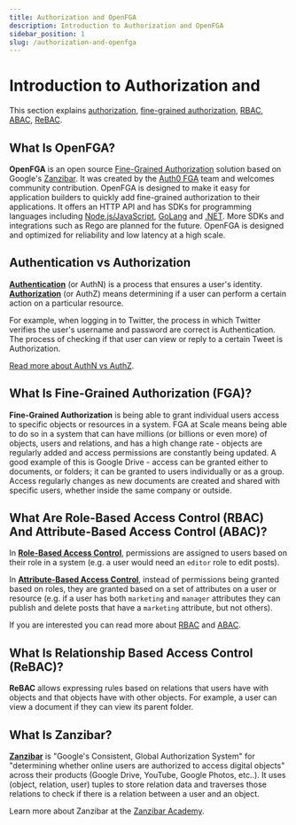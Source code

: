 ```yaml
---
title: Authorization and OpenFGA
description: Introduction to Authorization and OpenFGA
sidebar_position: 1
slug: /authorization-and-openfga
---
```



# Introduction to Authorization and <ProductName format={ProductNameFormat.LongForm}/>

<DocumentationNotice />

This section explains [authorization](#authentication-vs-authorization), [fine-grained authorization](#what-is-fine-grained-authorization-fga), [RBAC](#what-are-role-based-access-control-rbac-and-attribute-based-access-control-abac), [ABAC](#what-are-role-based-access-control-rbac-and-attribute-based-access-control-abac), [ReBAC](#what-is-relationship-based-access-control-rebac).

## What Is OpenFGA?

**OpenFGA** is an open source [Fine-Grained Authorization](#what-is-fine-grained-authorization-fga) solution based on Google's [Zanzibar](#what-is-zanzibar). It was created by the [Auth0 FGA](https://docs.fga.dev/) team and welcomes community contribution. OpenFGA is designed to make it easy for application builders to quickly add fine-grained authorization to their applications. It offers an HTTP API and has SDKs for programming languages including [Node.js/JavaScript](https://www.npmjs.com/package/@openfga/sdk), [GoLang](https://github.com/openfga/go-sdk) and [.NET](https://www.nuget.org/packages/OpenFga.Sdk). More SDKs and integrations such as Rego are planned for the future. OpenFGA is designed and optimized for reliability and low latency at a high scale.

<Playground intro={true} />

## Authentication vs Authorization

[**Authentication**](https://auth0.com/intro-to-iam/what-is-authentication/) (or AuthN) is a process that ensures a user's identity. [**Authorization**](https://en.wikipedia.org/wiki/Authorization) (or AuthZ) means determining if a user can perform a certain action on a particular resource.

For example, when logging in to Twitter, the process in which Twitter verifies the user's username and password are correct is Authentication. The process of checking if that user can view or reply to a certain Tweet is Authorization.

[Read more about AuthN vs AuthZ](https://www.okta.com/identity-101/authentication-vs-authorization/).

## What Is Fine-Grained Authorization (FGA)?

**Fine-Grained Authorization** is being able to grant individual users access to specific objects or resources in a system. FGA at Scale means being able to do so in a system that can have millions (or billions or even more) of objects, users and relations, and has a high change rate - objects are regularly added and access permissions are constantly being updated. A good example of this is Google Drive - access can be granted either to documents, or folders; it can be granted to users individually or as a group. Access regularly changes as new documents are created and shared with specific users, whether inside the same company or outside.

## What Are Role-Based Access Control (RBAC) And Attribute-Based Access Control (ABAC)?

In [**Role-Based Access Control**](https://en.wikipedia.org/wiki/Role-based_access_control), permissions are assigned to users based on their role in a system (e.g. a user would need an `editor` role to edit posts).

In [**Attribute-Based Access Control**](https://en.wikipedia.org/wiki/Attribute-based_access_control), instead of permissions being granted based on roles, they are granted based on a set of attributes on a user or resource (e.g. if a user has both `marketing` and `manager` attributes they can publish and delete posts that have a `marketing` attribute, but not others).

If you are interested you can read more about [RBAC](https://auth0.com/docs/manage-users/access-control/rbac) and [ABAC](https://www.okta.com/blog/2020/09/attribute-based-access-control-abac/).

## What Is Relationship Based Access Control (ReBAC)?

**ReBAC** allows expressing rules based on relations that users have with objects and that objects have with other objects. For example, a user can view a document if they can view its parent folder.

## What Is Zanzibar?

**[Zanzibar](https://research.google/pubs/pub48190/)** is "Google's Consistent, Global Authorization System" for "determining whether online users are authorized to access digital objects" across their products (Google Drive, YouTube, Google Photos, etc..). It uses (object, relation, user) tuples to store relation data and traverses those relations to check if there is a relation between a user and an object.

Learn more about Zanzibar at the [Zanzibar Academy](https://zanzibar.academy).
